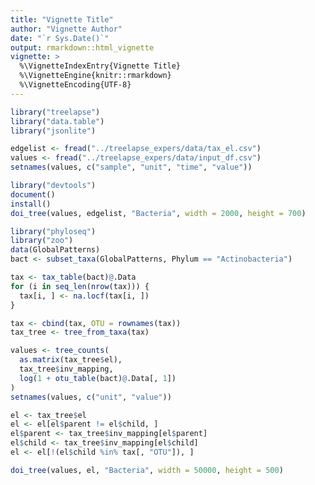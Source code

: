 ```yaml
---
title: "Vignette Title"
author: "Vignette Author"
date: "`r Sys.Date()`"
output: rmarkdown::html_vignette
vignette: >
  %\VignetteIndexEntry{Vignette Title}
  %\VignetteEngine{knitr::rmarkdown}
  %\VignetteEncoding{UTF-8}
---
```


```r
library("treelapse")
library("data.table")
library("jsonlite")

edgelist <- fread("../treelapse_expers/data/tax_el.csv")
values <- fread("../treelapse_expers/data/input_df.csv")
setnames(values, c("sample", "unit", "time", "value"))

library("devtools")
document()
install()
doi_tree(values, edgelist, "Bacteria", width = 2000, height = 700)
```

```r
library("phyloseq")
library("zoo")
data(GlobalPatterns)
bact <- subset_taxa(GlobalPatterns, Phylum == "Actinobacteria")

tax <- tax_table(bact)@.Data
for (i in seq_len(nrow(tax))) {
  tax[i, ] <- na.locf(tax[i, ])
}

tax <- cbind(tax, OTU = rownames(tax))
tax_tree <- tree_from_taxa(tax)

values <- tree_counts(
  as.matrix(tax_tree$el),
  tax_tree$inv_mapping,
  log(1 + otu_table(bact)@.Data[, 1])
)
setnames(values, c("unit", "value"))

el <- tax_tree$el
el <- el[el$parent != el$child, ]
el$parent <- tax_tree$inv_mapping[el$parent]
el$child <- tax_tree$inv_mapping[el$child]
el <- el[!(el$child %in% tax[, "OTU"]), ]

doi_tree(values, el, "Bacteria", width = 50000, height = 500)
```
